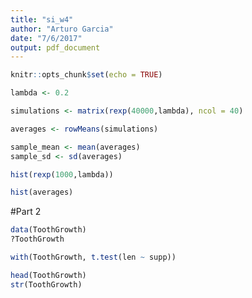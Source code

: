```yaml
---
title: "si_w4"
author: "Arturo Garcia"
date: "7/6/2017"
output: pdf_document
---
```


```r
knitr::opts_chunk$set(echo = TRUE)
```

```r
lambda <- 0.2

simulations <- matrix(rexp(40000,lambda), ncol = 40)

averages <- rowMeans(simulations)

sample_mean <- mean(averages)
sample_sd <- sd(averages)

hist(rexp(1000,lambda))

hist(averages)
```

#Part 2 

```r
data(ToothGrowth)
?ToothGrowth

with(ToothGrowth, t.test(len ~ supp))

head(ToothGrowth)
str(ToothGrowth)
```

